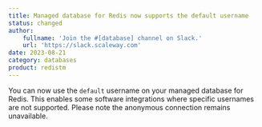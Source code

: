 ```yaml
---
title: Managed database for Redis now supports the default username
status: changed
author:
    fullname: 'Join the #[database] channel on Slack.'
    url: 'https://slack.scaleway.com'
date: 2023-08-21
category: databases
product: redistm
---
```


You can now use the `default` username on your managed database for Redis. This enables some software integrations where specific usernames are not supported. Please note the anonymous connection remains unavailable.

